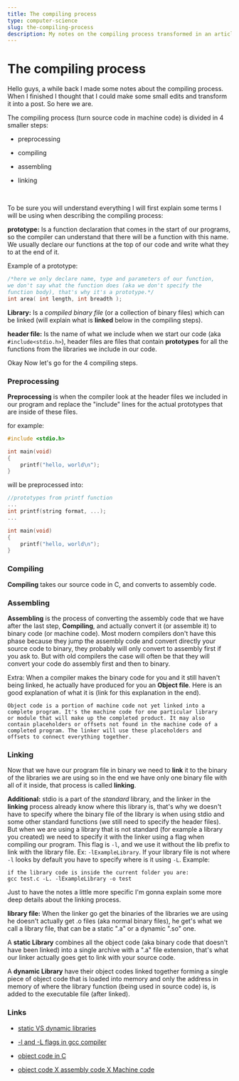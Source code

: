 ```yaml
---
title: The compiling process
type: computer-science
slug: the-compiling-process
description: My notes on the compiling process transformed in an article. Read about the four steps for compiling code.
---
```


# The compiling process

Hello guys, a while back I made some notes about the compiling process. When I finished I thought that I could make some small edits and transform it into a post. So here we are.

The compiling process (turn source code in machine code) is divided in 4 smaller steps:

- preprocessing

- compiling

- assembling

- linking

  ​	

To be sure you will understand everything I will first explain some terms I will be using when describing the compiling process:

**prototype:** Is a function declaration that comes in the start of our programs, so the compiler can understand that there will be a function with this name. We usually declare our functions at the top of our code and write what they to at the end of it.

Example of a prototype:

```c
/*here we only declare name, type and parameters of our function,
we don't say what the function does (aka we don't specify the
function body), that's why it's a prototype.*/
int area( int length, int breadth ); 
```

**Library:** Is a <i>compiled binary file</i> (or a collection of binary files) which can be linked (will explain what is **linked** below in the compiling steps).

**header file:** Is the name of what we include when we start our code (aka `#include<stdio.h>`), header files are files that contain **prototypes** for all the functions from the libraries we include in our code.

Okay Now let's go for the 4 compiling steps.  

### Preprocessing

**Preprocessing** is when the compiler look at the header files we included in our program and replace the "include" lines for the actual prototypes that are inside of these files.

for example:

```c
#include <stdio.h>

int main(void)
{
    printf("hello, world\n");
}
```

will be preprocessed into:

```c
//prototypes from printf function
...
int printf(string format, ...);
...

int main(void)
{
    printf("hello, world\n");
}
```

### Compiling

**Compiling** takes our source code in C, and converts to assembly code.

### Assembling

**Assembling** is the process of converting the assembly code that we have after the last step, **Compiling**, and actually convert it (or assemble it) to binary code (or machine code). Most modern compilers don't have this phase because they jump the assembly code and convert directly your source code to binary, they probably will only convert to assembly first if you ask to. But with old compilers the case will often be that they will convert your code do assembly first and then to binary. 

Extra: When a compiler makes the binary code for you and it still haven't being linked, he actually have produced for you an **Object file**. Here is an good explanation of what it is (link for this explanation in the end).

```
Object code is a portion of machine code not yet linked into a
complete program. It's the machine code for one particular library
or module that will make up the completed product. It may also
contain placeholders or offsets not found in the machine code of a
completed program. The linker will use these placeholders and
offsets to connect everything together.
```

### Linking

Now that we have our program file in binary we need to **link** it to the binary of the libraries we are using so in the end we have only one binary file with all of it inside, that process is called **linking**.

**Additional:** stdio is a part of the <i>standard </i>library, and the linker in the **linking** process already know where this library is, that's why we doesn't have to specify where the binary file of the library is when using stdio and some other standard functions (we still need to specify the header files). 
But when we are using a library that is not standard (for example a library you created) we need to specify it with the linker using a flag when compiling our program. This flag is `-l`, and we use it without the lib prefix to link with the library file. Ex: `-lExampleLibrary`. If your library file is not where `-l` looks by default you have to specify where is it using `-L`. 
Example:

```
if the library code is inside the current folder you are:
gcc test.c -L. -lExampleLibrary -o test 
```

Just to have the notes a little more specific I'm gonna explain some more deep details about the linking process.

**library file:** When the linker go get the binaries of the libraries we are using he doesn't actually get .o files (aka normal binary files), he get's what we call a library file, that can be a static ".a" or a dynamic ".so" one. 

A **static Library** combines all the object code (aka binary code that doesn't have been linked) into a single archive with a ".a" file extension, that's what our linker actually goes get to link with your source code. 

A **dynamic Library** have their object codes linked together forming a single piece of object code that is loaded into memory and only the address in memory of where the library function (being used in source code) is, is added to the executable file (after linked).

### Links

- [static VS dynamic libraries](https://medium.com/@dkwok94/the-linking-process-exposed-static-vs-dynamic-libraries-977e92139b5f)

- [-l and -L flags in gcc compiler](https://www.rapidtables.com/code/linux/gcc/gcc-l.html)

- [object code in C](https://stackoverflow.com/questions/7718299/whats-an-object-file-in-c)
- [object code X assembly code X Machine code](https://stackoverflow.com/questions/466790/assembly-code-vs-machine-code-vs-object-code)

